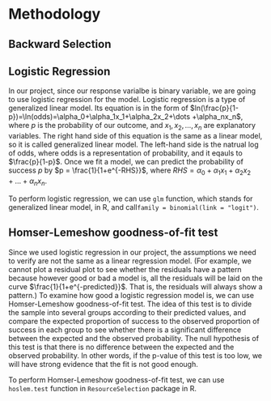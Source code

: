 # Methodology {#method}

## Backward Selection

## Logistic Regression

In our project, since our response varialbe is binary variable, we are going to use logistic regression for the model. Logistic regression is a type of generalized linear model. Its equation is in the form of $ln(\frac{p}{1-p})=\ln(odds)=\alpha_0+\alpha_1x_1+\alpha_2x_2+\dots +\alpha_nx_n$, where $p$ is the probability of our outcome, and $x_1, x_2, \dots, x_n$ are explanatory variables. The right hand side of this equation is the same as a linear model, so it is called generalized linear model. The left-hand side is the natrual log of odds, where odds is a representation of probability, and it eqauls to $\frac{p}{1-p}$. Once we fit a model, we can predict the probability of success $p$ by $p = \frac{1}{1+e^{-RHS}}$, where $RHS=\alpha_0+\alpha_1x_1+\alpha_2x_2+\dots +\alpha_nx_n$.

To perform logistic regression, we can use `glm` function, which stands for generalized linear model, in R, and call`family = binomial(link = "logit")`.

## Homser-Lemeshow goodness-of-fit test

Since we used logistic regression in our project, the assumptions we need to verify are not the same as a linear regression model. (For example, we cannot plot a residual plot to see whether the residuals have a pattern because however good or bad a model is, all the residuals will be laid on the curve $\frac{1}{1+e^{-predicted}}$. That is, the residuals will always show a pattern.) To examine how good a logistic regression model is, we can use Homser-Lemeshow goodness-of-fit test. The idea of this test is to divide the sample into several groups according to their predicted values, and compare the expected proportion of success to the observed proportion of success in each group to see whether there is a significant difference between the expected and the observed probability. The null hypothesis of this test is that there is no difference between the expected and the observed probability. In other words, if the p-value of this test is too low, we will have strong evidence that the fit is not good enough.

To perform Homser-Lemeshow goodness-of-fit test, we can use `hoslem.test` function in `ResourceSelection` package in R.





